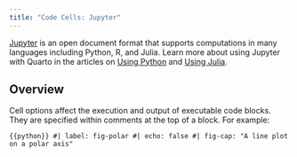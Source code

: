 ```yaml
---
title: "Code Cells: Jupyter"
---
```


[Jupyter](https://jupyter.org) is an open document format that supports computations in many languages including Python, R, and Julia. Learn more about using Jupyter with Quarto in the articles on [Using Python](/docs/computations/python.qmd) and [Using Julia](/docs/computations/julia.qmd).

## Overview

Cell options affect the execution and output of executable code blocks. They are specified within comments at the top of a block. For example:

```{{python}}
#| label: fig-polar
#| echo: false
#| fig-cap: "A line plot on a polar axis"
```
